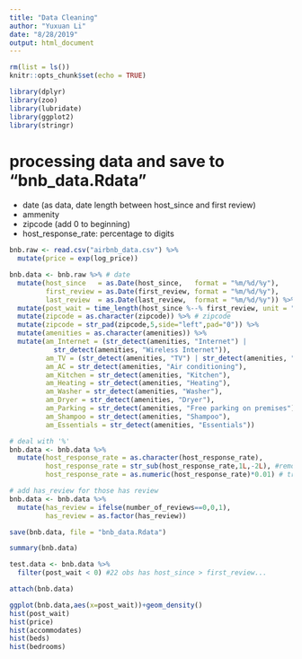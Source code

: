 ---
title: "Data Cleaning"
author: "Yuxuan Li"
date: "8/28/2019"
output: html_document
---

```{r setup, include=FALSE}
rm(list = ls())
knitr::opts_chunk$set(echo = TRUE)

library(dplyr)
library(zoo)
library(lubridate)
library(ggplot2)
library(stringr)
```

# processing data and save to "bnb_data.Rdata"
* date (as data, date length between host_since and first review)
* ammenity
* zipcode (add 0 to beginning)
* host_response_rate: percentage to digits

```{r readdata}

bnb.raw <- read.csv("airbnb_data.csv") %>%
  mutate(price = exp(log_price))

bnb.data <- bnb.raw %>% # date
  mutate(host_since   = as.Date(host_since,   format = "%m/%d/%y"),
         first_review = as.Date(first_review, format = "%m/%d/%y"),
         last_review  = as.Date(last_review,  format = "%m/%d/%y")) %>%
  mutate(post_wait = time_length(host_since %--% first_review, unit = "day")) %>%
  mutate(zipcode = as.character(zipcode)) %>% # zipcode
  mutate(zipcode = str_pad(zipcode,5,side="left",pad="0")) %>%
  mutate(amenities = as.character(amenities)) %>%
  mutate(am_Internet = (str_detect(amenities, "Internet") | 
           str_detect(amenities, "Wireless Internet")),
         am_TV = (str_detect(amenities, "TV") | str_detect(amenities, "Cable TV")),
         am_AC = str_detect(amenities, "Air conditioning"),
         am_Kitchen = str_detect(amenities, "Kitchen"),
         am_Heating = str_detect(amenities, "Heating"),
         am_Washer = str_detect(amenities, "Washer"),
         am_Dryer = str_detect(amenities, "Dryer"),
         am_Parking = str_detect(amenities, "Free parking on premises"),
         am_Shampoo = str_detect(amenities, "Shampoo"),
         am_Essentials = str_detect(amenities, "Essentials"))

# deal with '%'
bnb.data <- bnb.data %>%
  mutate(host_response_rate = as.character(host_response_rate),
         host_response_rate = str_sub(host_response_rate,1L,-2L), #remove "%"
         host_response_rate = as.numeric(host_response_rate)*0.01) # trans to digit

# add has_review for those has review
bnb.data <- bnb.data %>%
  mutate(has_review = ifelse(number_of_reviews==0,0,1),
         has_review = as.factor(has_review))

save(bnb.data, file = "bnb_data.Rdata")
```


```{r summ}

summary(bnb.data)

test.data <- bnb.data %>%
  filter(post_wait < 0) #22 obs has host_since > first_review...

```



```{r data vis}

attach(bnb.data)

ggplot(bnb.data,aes(x=post_wait))+geom_density()
hist(post_wait)
hist(price)
hist(accommodates)
hist(beds)
hist(bedrooms)

```